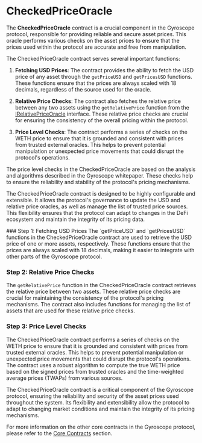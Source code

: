 
# CheckedPriceOracle

The **CheckedPriceOracle** contract is a crucial component in the Gyroscope protocol, responsible for providing reliable and secure asset prices. This oracle performs various checks on the asset prices to ensure that the prices used within the protocol are accurate and free from manipulation.

The CheckedPriceOracle contract serves several important functions:

1. **Fetching USD Prices**: The contract provides the ability to fetch the USD price of any asset through the `getPriceUSD` and `getPricesUSD` functions. These functions ensure that the prices are always scaled with 18 decimals, regardless of the source used for the oracle.

2. **Relative Price Checks**: The contract also fetches the relative price between any two assets using the `getRelativePrice` function from the [IRelativePriceOracle](/oracles/irelative-price-oracle) interface. These relative price checks are crucial for ensuring the consistency of the overall pricing within the protocol.

3. **Price Level Checks**: The contract performs a series of checks on the WETH price to ensure that it is grounded and consistent with prices from trusted external oracles. This helps to prevent potential manipulation or unexpected price movements that could disrupt the protocol's operations.

<Callout type="info">
The price level checks in the CheckedPriceOracle are based on the analysis and algorithms described in the Gyroscope whitepaper. These checks help to ensure the reliability and stability of the protocol's pricing mechanisms.
</Callout>

The CheckedPriceOracle contract is designed to be highly configurable and extensible. It allows the protocol's governance to update the USD and relative price oracles, as well as manage the list of trusted price sources. This flexibility ensures that the protocol can adapt to changes in the DeFi ecosystem and maintain the integrity of its pricing data.

<Steps>
### Step 1: Fetching USD Prices
The `getPriceUSD` and `getPricesUSD` functions in the CheckedPriceOracle contract are used to retrieve the USD price of one or more assets, respectively. These functions ensure that the prices are always scaled with 18 decimals, making it easier to integrate with other parts of the Gyroscope protocol.

### Step 2: Relative Price Checks
The `getRelativePrice` function in the CheckedPriceOracle contract retrieves the relative price between two assets. These relative price checks are crucial for maintaining the consistency of the protocol's pricing mechanisms. The contract also includes functions for managing the list of assets that are used for these relative price checks.

### Step 3: Price Level Checks
The CheckedPriceOracle contract performs a series of checks on the WETH price to ensure that it is grounded and consistent with prices from trusted external oracles. This helps to prevent potential manipulation or unexpected price movements that could disrupt the protocol's operations. The contract uses a robust algorithm to compute the true WETH price based on the signed prices from trusted oracles and the time-weighted average prices (TWAPs) from various sources.
</Steps>

The CheckedPriceOracle contract is a critical component of the Gyroscope protocol, ensuring the reliability and security of the asset prices used throughout the system. Its flexibility and extensibility allow the protocol to adapt to changing market conditions and maintain the integrity of its pricing mechanisms.

For more information on the other core contracts in the Gyroscope protocol, please refer to the [Core Contracts](/core-contracts) section.